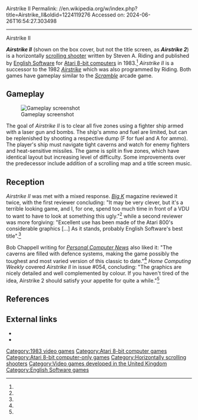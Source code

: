 Airstrike II
Permalink: //en.wikipedia.org/w/index.php?title=Airstrike_II&oldid=1224119276
Accessed on: 2024-06-26T16:54:27.303498



------
Airstrike II
{{short description|1983 video game}}

{{Infobox video game
| title = Airstrike II
| image = Airstrike_II_Cover_Art.jpg
| caption = 
| released = 1983
| designer = Steven A. Riding<ref name=giantlist/>
| publisher = [[English Software]]
| developer = 
| platforms = [[Atari 8-bit]]
| genre = [[Scrolling shooter]]
}}

'''''Airstrike II''''' (shown on the box cover, but not the title screen, as '''''Airstrike 2''''') is a horizontally [[scrolling shooter]] written by Steven A. Riding and published by [[English Software]] for [[Atari 8-bit computers]] in 1983.<ref name="atarimania"/> ''Airstrike II'' is a successor to the 1982 ''[[Airstrike_(video_game)|Airstrike]]'' which was also programmed by Riding. Both games have gameplay similar to the ''[[Scramble (video game)|Scramble]]'' arcade game.

==Gameplay==
[[File:Airstrike_II_Atari_8-bit_PAL_screenshot.png|thumb|left|Gameplay screenshot]]

The goal of ''Airstrike II'' is to clear all five zones using a fighter ship armed with a laser gun and bombs. The ship's ammo and fuel are limited, but can be replenished by shooting a respective dump (F for fuel and A for ammo). The player's ship must navigate tight caverns and watch for enemy fighters and heat-sensitive missiles. The game is split in five zones, which have identical layout but increasing level of difficulty. Some improvements over the predecessor include addition of a scrolling map and a title screen music.

==Reception==
''Airstrike II'' was met with a mixed response. ''[[Big K (magazine)|Big K]]'' magazine reviewed it twice, with the first reviewer concluding: "It may be very clever, but it's a terrible looking game, and I, for one, spend too much time in front of a VDU to want to have to look at something this ugly."<ref name="bigk1"/> while a second reviewer was more forgiving: "Excellent use has been made of the Atari 800's considerable graphics [...] As it stands, probably English Software's best title".<ref name="bigk2"/>

Bob Chappell writing for ''[[Personal Computer News]]'' also liked it: "The caverns are filled with defence systems, making the game possibly the toughest and most varied version of this classic to date."<ref name="pcn"/> ''Home Computing Weekly'' covered ''Airstrike II'' in issue #054, concluding: "The graphics are nicely detailed and well complemented by colour. If you haven't tired of the idea, Airstrike 2 should satisfy your appetite for quite a while."<ref name="hcw"/>

==References==
{{reflist|refs=
<ref name="giantlist">{{cite web|title=The Giant List of Classic Game Programmers|url=https://dadgum.com/giantlist/|last1=Hague|first1=James}}</ref>
<ref name="atarimania">{{cite web |title=Airstrike II |url=http://www.atarimania.com/game-atari-400-800-xl-xe-airstrike-ii_158.html |website=Atari Mania}}</ref>
<ref name="bigk1">{{cite journal |title=Airstrike II Review |journal=Big K |date=December 1984 |page=14 |url=https://archive.org/details/09-big-k-magazine/page/n15/mode/2up}}</ref>
<ref name="bigk2">{{cite journal |title=Airstrike II Review |journal=Big K |date=May 1984 |page=27 |url=https://archive.org/details/02-big-k-magazine/page/n27/mode/2up}}</ref>
<ref name="pcn">{{cite journal |title=Tough travels |journal=Personal Computer News |date=March 1984 |page=47 |url=https://archive.org/details/PersonalComputerNews/PersonalComputerNews054-24Mar1984/page/n47/mode/2up}}</ref>
<ref name="hcw">{{cite journal |title=Airstrike II Review |journal=Home Computing Weekly |date=March 1984 |page=14 |url=https://archive.org/details/home-computing-weekly-054/page/n13/mode/2up}}</ref>
}}

==External links==
*{{MobyGames|id=/airstrike-ii}}
*{{Internet Archive game|id=a8b_Airstrike_II_1983_English_Software_GB_k_file}}

[[Category:1983 video games]]
[[Category:Atari 8-bit computer games]]
[[Category:Atari 8-bit computer-only games]]
[[Category:Horizontally scrolling shooters]]
[[Category:Video games developed in the United Kingdom]]
[[Category:English Software games]]